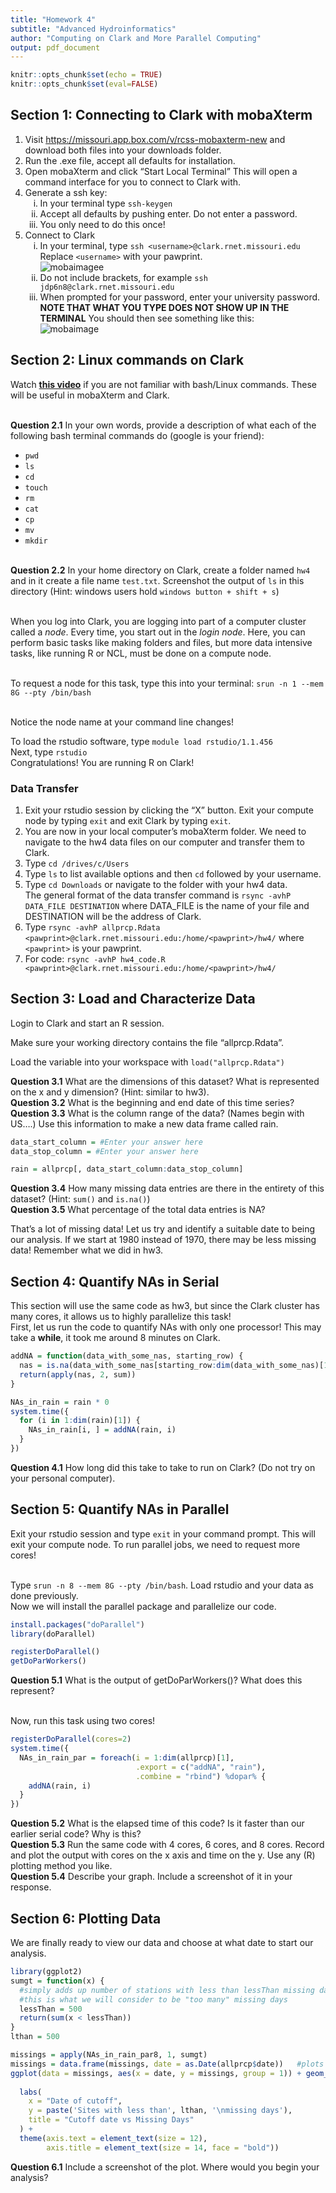 ---
title: "Homework 4"
subtitle: "Advanced Hydroinformatics"
author: "Computing on Clark and More Parallel Computing"
output: pdf_document
---

```{r setup, include=FALSE}
knitr::opts_chunk$set(echo = TRUE)
knitr::opts_chunk$set(eval=FALSE)
```

## Section 1: Connecting to Clark with mobaXterm
1. Visit <https://missouri.app.box.com/v/rcss-mobaxterm-new> and download both files into your downloads folder.
2. Run the .exe file, accept all defaults for installation.
3. Open mobaXterm and click "Start Local Terminal" This will open a command interface for you to connect to Clark with.
4. Generate a ssh key:
    i) In your terminal type `ssh-keygen`
    ii) Accept all defaults by pushing enter. Do not enter a password.
    iii) You only need to do this once!
5. Connect to Clark
    i) In your terminal, type `ssh <username>@clark.rnet.missouri.edu`  
    Replace `<username>` with your pawprint.  
    ![mobaimagee](./mobA.png)
    ii) Do not include brackets, for example `ssh jdp6n8@clark.rnet.missouri.edu`
    iii) When prompted for your password, enter your university password. **NOTE THAT WHAT YOU TYPE DOES NOT SHOW UP IN THE TERMINAL** You should then see something like this:  
    ![mobaimage](./clarklogin.png)
  
## Section 2: Linux commands on Clark
Watch [**this video**](https://youtu.be/9vZ8V6KDYFo) if you are not familiar with bash/Linux commands. These will be useful in mobaXterm and Clark.  
&nbsp;

**Question 2.1** In your own words, provide a description of what each of the following bash terminal commands do (google is your friend):  

- `pwd`  
- `ls`  
- `cd`  
- `touch`  
- `rm`  
- `cat`  
- `cp`  
- `mv`  
- `mkdir`  
&nbsp;

**Question 2.2** In your home directory on Clark, create a folder named `hw4` and in it create a file name `test.txt`. Screenshot the output of `ls` in this directory (Hint: windows users hold `windows button + shift + s`)  
&nbsp;

When you log into Clark, you are logging into part of a computer cluster called a *node*. Every time, you start out in the *login node*. Here, you can perform basic tasks like making folders and files, but more data intensive tasks, like running R or NCL, must be done on a compute node.  
&nbsp;

To request a node for this task, type this into your terminal: `srun -n 1 --mem 8G --pty /bin/bash`  
&nbsp;

Notice the node name at your command line changes!
&nbsp;

To load the rstudio software, type `module load rstudio/1.1.456`  
Next, type `rstudio`  
Congratulations! You are running R on Clark!  

### Data Transfer

1. Exit your rstudio session by clicking the "X" button. Exit your compute node by typing `exit` and exit Clark by typing `exit`.  
2. You are now in your local computer's mobaXterm folder. We need to navigate to the hw4 data files on our computer and transfer them to Clark.  
3. Type `cd /drives/c/Users`  
4. Type `ls` to list available options and then `cd` followed by your username.  
5. Type `cd Downloads`  or navigate to the folder with your hw4 data.  
The general format of the data transfer command is `rsync -avhP DATA_FILE DESTINATION` where DATA_FILE is the name of your file and DESTINATION will be the address of Clark.  
6. Type `rsync -avhP allprcp.Rdata <pawprint>@clark.rnet.missouri.edu:/home/<pawprint>/hw4/`  where `<pawprint>` is your pawprint.  
7. For code: `rsync -avhP hw4_code.R <pawprint>@clark.rnet.missouri.edu:/home/<pawprint>/hw4/`  


## Section 3: Load and Characterize Data
Login to Clark and start an R session.  

Make sure your working directory contains the file "allprcp.Rdata".  

Load the variable into your workspace with `load("allprcp.Rdata")`

**Question 3.1** What are the dimensions of this dataset? What is represented on the x and y dimension? (Hint: similar to hw3).  
**Question 3.2** What is the beginning and end date of this time series?  
**Question 3.3** What is the column range of the data? (Names begin with US....) Use this information to make a new data frame called rain.
```{r, eval=FALSE}
data_start_column = #Enter your answer here
data_stop_column = #Enter your answer here

rain = allprcp[, data_start_column:data_stop_column]
```
**Question 3.4** How many missing data entries are there in the entirety of this dataset? (Hint: `sum()` and `is.na()`)  
**Question 3.5** What percentage of the total data entries is NA?
&nbsp;

That's a lot of missing data! Let us try and identify a suitable date to being our analysis. If we start at 1980 instead of 1970, there may be less missing data! Remember what we did in hw3.  

## Section 4: Quantify NAs in Serial
This section will use the same code as hw3, but since the Clark cluster has many cores, it allows us to highly parallelize this task!  
First, let us run the code to quantify NAs with only one processor! This may take a **while**, it took me around 8 minutes on Clark.

```{r, eval=FALSE}
addNA = function(data_with_some_nas, starting_row) {
  nas = is.na(data_with_some_nas[starting_row:dim(data_with_some_nas)[1], ])
  return(apply(nas, 2, sum))
}

NAs_in_rain = rain * 0
system.time({
  for (i in 1:dim(rain)[1]) {
    NAs_in_rain[i, ] = addNA(rain, i)
  }
})
```

**Question 4.1** How long did this take to take to run on Clark? (Do not try on your personal computer).  

## Section 5: Quantify NAs in Parallel
Exit your rstudio session and type `exit` in your command prompt. This will exit your compute node. To run parallel jobs, we need to request more cores!  
&nbsp;

Type `srun -n 8 --mem 8G --pty /bin/bash`. Load rstudio and your data as done previously.  
Now we will install the parallel package and parallelize our code.  
```{r, eval=FALSE}
install.packages("doParallel")
library(doParallel)

registerDoParallel()
getDoParWorkers()
```
**Question 5.1** What is the output of getDoParWorkers()? What does this represent?  
&nbsp;

Now, run this task using two cores!  
```{r, eval=FALSE}
registerDoParallel(cores=2)
system.time({
  NAs_in_rain_par = foreach(i = 1:dim(allprcp)[1], 
                            .export = c("addNA", "rain"), 
                            .combine = "rbind") %dopar% {
    addNA(rain, i)
  }
})
```

**Question 5.2** What is the elapsed time of this code? Is it faster than our earlier serial code? Why is this?  
**Question 5.3** Run the same code with 4 cores, 6 cores, and 8 cores. Record and plot the output with cores on the x axis and time on the y. Use any (R) plotting method you like.  
**Question 5.4** Describe your graph. Include a screenshot of it in your response.  

## Section 6: Plotting Data
We are finally ready to view our data and choose at what date to start our analysis.  
```{r, eval=FALSE}
library(ggplot2)
sumgt = function(x) {
  #simply adds up number of stations with less than lessThan missing days
  #this is what we will consider to be "too many" missing days
  lessThan = 500
  return(sum(x < lessThan))
}
lthan = 500

missings = apply(NAs_in_rain_par8, 1, sumgt)
missings = data.frame(missings, date = as.Date(allprcp$date))   #plots things
ggplot(data = missings, aes(x = date, y = missings, group = 1)) + geom_line(col =
                                                                              "blue", size = 2) + scale_x_date(date_labels = "%Y") +
  labs(
    x = "Date of cutoff",
    y = paste('Sites with less than', lthan, '\nmissing days'),
    title = "Cutoff date vs Missing Days"
  ) +
  theme(axis.text = element_text(size = 12),
        axis.title = element_text(size = 14, face = "bold"))

```
**Question 6.1** Include a screenshot of the plot. Where would you begin your analysis?  